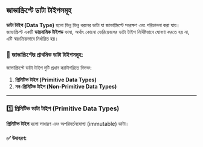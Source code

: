 ## জাভাস্ক্রিপ্টে ডাটা টাইপসমূহ

**ডাটা টাইপ (Data Type)** হলো ভিন্ন ভিন্ন ধরনের ডাটা যা জাভাস্ক্রিপ্টে সংরক্ষণ এবং পরিচালনা করা যায়।  
জাভাস্ক্রিপ্ট একটি **ডায়নামিক টাইপড** ভাষা, অর্থাৎ কোনো ভেরিয়েবলের ডাটা টাইপ নির্দিষ্টভাবে ঘোষণা করতে হয় না, এটি স্বয়ংক্রিয়ভাবে নির্ধারিত হয়।

### 🔹 জাভাস্ক্রিপ্টের প্রাথমিক ডাটা টাইপসমূহ:

জাভাস্ক্রিপ্টে ডাটা টাইপ দুটি প্রধান ক্যাটাগরিতে বিভক্ত:

1. **প্রিমিটিভ টাইপ (Primitive Data Types)**
2. **নন-প্রিমিটিভ টাইপ (Non-Primitive Data Types)**

---

### 1️⃣ **প্রিমিটিভ ডাটা টাইপ (Primitive Data Types)**

**প্রিমিটিভ টাইপ** হলো সাধারণ এবং অপরিবর্তনযোগ্য (immutable) ডাটা।

#### ✅ **উদাহরণ:**
